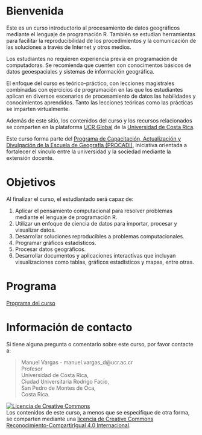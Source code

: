 # Bienvenida {.unnumbered}

Este es un curso introductorio al procesamiento de datos geográficos mediante el lenguaje de programación R. También se estudian herramientas para facilitar la reproducibilidad de los procedimientos y la comunicación de las soluciones a través de Internet y otros medios.

Los estudiantes no requieren experiencia previa en programación de computadoras. Se recomienda que cuenten con conocimentos básicos de datos geoespaciales y sistemas de información geográfica.

El enfoque del curso es teórico-práctico, con lecciones magistrales combinadas con ejercicios de programación en las que los estudiantes aplican en diversos escenarios de procesamiento de datos las habilidades y conocimientos aprendidos. Tanto las lecciones teóricas como las prácticas se imparten virtualmente.

Además de este sitio, los contenidos del curso y los recursos relacionados se comparten en la plataforma [UCR Global](https://global.ucr.ac.cr) de la [Universidad de Costa Rica](https://www.ucr.ac.cr/). 

Este curso forma parte del [Programa de Capacitación, Actualización y Divulgación de la Escuela de Geografía (PROCADI)](https://geografia.fcs.ucr.ac.cr/index.php/es/accion-social/procadi), iniciativa orientada a fortalecer el vínculo entre la universidad y la sociedad mediante la extensión docente.

# Objetivos {.unnumbered}

Al finalizar el curso, el estudiantado será capaz de:

1. Aplicar el pensamiento computacional para resolver problemas mediante el lenguaje de programación R.
2. Utilizar un enfoque de ciencia de datos para importar, procesar y visualizar datos.
3. Desarrollar soluciones reproducibles a problemas computacionales.
4. Programar gráficos estadísticos.
5. Procesar datos geográficos.
6. Desarrollar documentos y aplicaciones interactivas que incluyan visualizaciones como tablas, gráficos estadísticos y mapas, entre otras.

# Programa {.unnumbered}

[Programa del curso](programa-curso-sigenr-2025-i.pdf)

# Información de contacto {.unnumbered}

Si tiene alguna pregunta o comentario sobre este curso, por favor contacte a:

> Manuel Vargas - manuel.vargas_d\@ucr.ac.cr\
> Profesor\
> Universidad de Costa Rica,\
> Ciudad Universitaria Rodrigo Facio,\
> San Pedro de Montes de Oca,\
> Costa Rica.

<a rel="license" href="http://creativecommons.org/licenses/by-sa/4.0/"><img src="https://i.creativecommons.org/l/by-sa/4.0/88x31.png" alt="Licencia de Creative Commons" style="border-width:0"/></a><br />Los contenidos de este curso, a menos que se especifique de otra forma, se comparten mediante una <a rel="license" href="http://creativecommons.org/licenses/by-sa/4.0/">licencia de Creative Commons Reconocimiento-CompartirIgual 4.0 Internacional</a>.